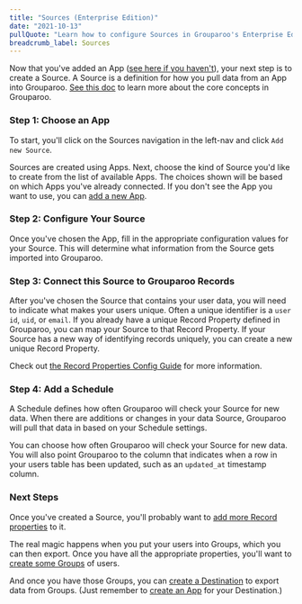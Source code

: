 ```yaml
---
title: "Sources (Enterprise Edition)"
date: "2021-10-13"
pullQuote: "Learn how to configure Sources in Grouparoo's Enterprise Edition."
breadcrumb_label: Sources
---
```


Now that you've added an App ([see here if you haven't](/docs/running/ui-enterprise/apps)), your next step is to create a Source. A Source is a definition for how you pull data from an App into Grouparoo. [See this doc](/docs/getting-started/product-concepts) to learn more about the core concepts in Grouparoo.

### Step 1: Choose an App

To start, you'll click on the Sources navigation in the left-nav and click `Add new Source`.

<ImageInBrowserFrame
  centered
  alt="Add new Source"
  src="/images/docs/guides/add-new-source.png"
  width={1712}
  height={656}
/>

Sources are created using Apps. Next, choose the kind of Source you'd like to create from the list of available Apps. The choices shown will be based on which Apps you've already connected. If you don't see the App you want to use, you can [add a new App](/docs/running/ui-enterprise/apps).

<ImageInBrowserFrame
  centered
  alt="Add new postgres source"
  src="/images/docs/guides/add-new-source-choose-app.png"
  width={996}
  height={676}
/>

### Step 2: Configure Your Source

Once you've chosen the App, fill in the appropriate configuration values for your Source. This will determine what information from the Source gets imported into Grouparoo.

<ImageInBrowserFrame
  centered
  alt="new postgres source"
  src="/images/docs/guides/new-source-postgres.png"
  width={1833}
  height={891}
/>

### Step 3: Connect this Source to Grouparoo Records

After you've chosen the Source that contains your user data, you will need to indicate what makes your users unique. Often a unique identifier is a `user id`, `uid`, or `email`. If you already have a unique Record Property defined in Grouparoo, you can map your Source to that Record Property. If your Source has a new way of identifying records uniquely, you can create a new unique Record Property.

<ImageInBrowserFrame
  centered
  alt="First Record Property"
  src="/images/docs/guides/new-source-bootstrap.png"
  width={1830}
  height={749}
/>

Check out [the Record Properties Config Guide](/docs/running/ui-enterprise/properties) for more information.

### Step 4: Add a Schedule

A Schedule defines how often Grouparoo will check your Source for new data. When there are additions or changes in your data Source, Grouparoo will pull that data in based on your Schedule settings.

You can choose how often Grouparoo will check your Source for new data. You will also point Grouparoo to the column that indicates when a row in your users table has been updated, such as an `updated_at` timestamp column.

<ImageInBrowserFrame
  centered
  alt="Schedule"
  src="/images/docs/guides/new-source-schedule.png"
  width={1827}
  height={955}
/>

### Next Steps

Once you've created a Source, you'll probably want to [add more Record properties](/docs/running/ui-enterprise/properties) to it.

The real magic happens when you put your users into Groups, which you can then export. Once you have all the appropriate properties, you'll want to [create some Groups](/docs/running/ui-enterprise/groups) of users.

And once you have those Groups, you can [create a Destination](/docs/running/ui-enterprise/destinations) to export data from Groups. (Just remember to [create an App](/docs/running/ui-enterprise/apps) for your Destination.)
